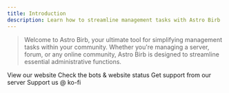 ```yaml
---
title: Introduction
description: Learn how to streamline management tasks with Astro Birb
---
```


> Welcome to Astro Birb, your ultimate tool for simplifying management tasks within your community. Whether you're managing a server, forum, or any online community, Astro Birb is designed to streamline essential administrative functions.

<CardGroup cols={2}>
  <Card title="Website" icon="link" href="https://astrobirb.dev">
    View our website
  </Card>
  <Card title="Status" icon="signal-bars" href="https://status.astrobirb.dev">
    Check the bots & website status
  </Card>
  <Card title="Support Server" icon="message-question" href="https://astrobirb.dev/support">
    Get support from our server
  </Card>
  <Card title="Support Us" icon="hand-holding-dollar" href="https://ko-fi.com/astrobird">
    Support us @ ko-fi
  </Card>
</CardGroup> 